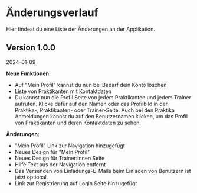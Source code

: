 # Änderungsverlauf

Hier findest du eine Liste der Änderungen an der Applikation.

## Version 1.0.0

2024-01-09

**Neue Funktionen:**

- Auf "Mein Profil" kannst du nun bei Bedarf dein Konto löschen
- Liste von Praktikanten mit Kontaktdaten
- Du kannst nun die Profil Seite von jedem Praktikanten und jedem Trainer aufrufen. Klicke dafür auf den Namen oder das Profilbild in der Praktika-, Praktikanten- oder Trainer-Seite. Auch bei den Praktika Anmeldungen kannst du auf den Benutzernamen klicken, um das Profil von Praktikanten und deren Kontaktdaten zu sehen.

**Änderungen:**

- "Mein Profil" Link zur Navigation hinzugefügt
- Neues Design für "Mein Profil"
- Neues Design für Trainer:innen Seite
- Hilfe Text aus der Navigation entfernt
- Das Versenden von Einladungs-E-Mails beim Einladen von Benutzern ist jetzt optional.
- Link zur Registrierung auf Login Seite hinzugefügt
